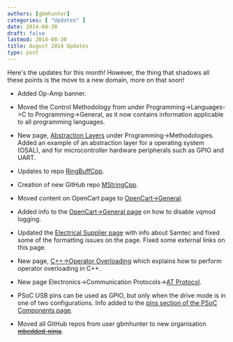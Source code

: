 ```yaml
---
authors: [gbmhunter]
categories: [ "Updates" ]
date: 2014-08-30
draft: false
lastmod: 2014-08-30
title: August 2014 Updates
type: post
---
```


Here's the updates for this month! However, the thing that shadows all these points is the move to a new domain, more on that soon!

* Added Op-Amp banner.

* Moved the Control Methodology from under Programming->Languages->C to Programming->General, as it now contains information applicable to all programming languages.

* New page, [Abstraction Layers](/programming/design-patterns/abstraction-layers) under Programming->Methodologies. Added an example of an abstraction layer for a operating system (OSAL), and for microcontroller hardware peripherals such as GPIO and UART.

* Updates to repo [RingBuffCpp](https://github.com/gbmhunter/RingBuffCpp).

* Creation of new GitHub repo [MStringCpp](https://github.com/gbmhunter/MStringCpp).

* Moved content on OpenCart page to [OpenCart->General](/programming/website-design/opencart/general).

* Added info to the [OpenCart->General page](/programming/website-design/opencart/general) on how to disable vqmod logging.

* Updated the [Electrical Supplier page](/electronics/general/electrical-suppliers) with info about Samtec and fixed some of the formatting issues on the page. Fixed some external links on this page.

* New page, [C++->Operator Overloading](/programming/languages/c-plus-plus/operator-overloading) which explains how to perform operator overloading in C++.

* New page Electronics->Communication Protocols->[AT Protocol](/electronics/communication-protocols/at-protocol).

* PSoC USB pins can be used as GPIO, but only when the drive mode is in one of two configurations. Info added to the [pins section of the PSoC Components page](/programming/microcontrollers/psoc/components#pins).

* Moved all GitHub repos from user gbmhunter to new organisation ~~[mbedded-ninja](https://github.com/mbedded-ninja)~~.